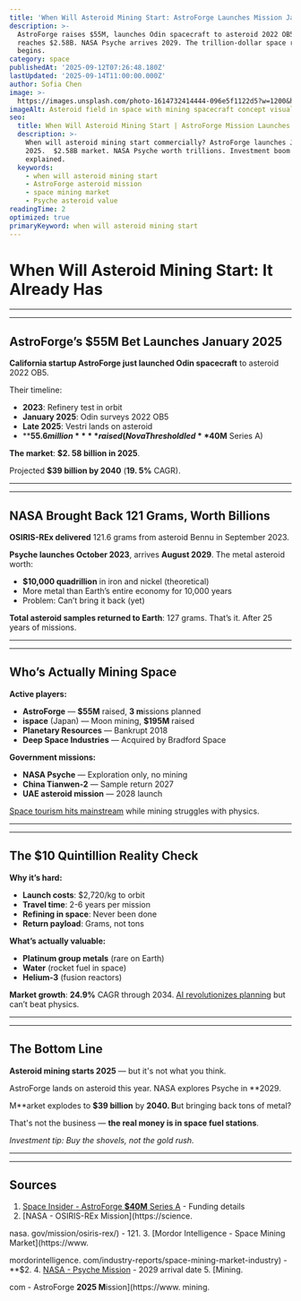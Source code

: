 ```yaml
---
title: 'When Will Asteroid Mining Start: AstroForge Launches Mission January 2025'
description: >-
  AstroForge raises $55M, launches Odin spacecraft to asteroid 2022 OB5. Market 
  reaches $2.58B. NASA Psyche arrives 2029. The trillion-dollar space race
  begins.
category: space
publishedAt: '2025-09-12T07:26:48.180Z'
lastUpdated: '2025-09-14T11:00:00.000Z'
author: Sofia Chen
image: >-
  https://images.unsplash.com/photo-1614732414444-096e5f1122d5?w=1200&h=630&fit=crop
imageAlt: Asteroid field in space with mining spacecraft concept visualization
seo:
  title: When Will Asteroid Mining Start | AstroForge Mission Launches 2025
  description: >-
    When will asteroid mining start commercially? AstroForge launches January
    2025.  $2.58B market. NASA Psyche worth trillions. Investment boom
    explained.
  keywords:
    - when will asteroid mining start
    - AstroForge asteroid mission
    - space mining market
    - Psyche asteroid value
readingTime: 2
optimized: true
primaryKeyword: when will asteroid mining start
---
```

# When Will Asteroid Mining Start: It Already Has


---


---


## AstroForge’s **$55M** Bet Launches January 2025

**California startup AstroForge just launched Odin spacecraft** to asteroid 2022 OB5.

Their timeline:
- **2023**: Refinery test in orbit
- **January 2025**: Odin surveys 2022 OB5
- **Late 2025**: Vestri lands on asteroid
- ****$55.6 million**** raised (Nova Threshold led **$40M** Series A)


**The market**: ****$2. 58 billion** **in 2025****.

Projected ****$39 billion** **by 2040**** (**19. 5%** CAGR).


---


---


## NASA Brought Back 121 Grams, Worth Billions

**OSIRIS-REx delivered** 121.6 grams from asteroid Bennu in September 2023.

**Psyche launches October 2023**, arrives **August 2029**. The metal asteroid worth:
- **$10,000 quadrillion** in iron and nickel (theoretical)
- More metal than Earth’s entire economy for 10,000 years
- Problem: Can’t bring it back (yet)


**Total asteroid samples returned to Earth**: 127 grams. That’s it. After 25 years of missions.


---


---


## Who’s Actually Mining Space

**Active players:**
- **AstroForge** — **$55M** raised, **3 m**issions planned
- **ispace** (Japan) — Moon mining, **$195M** raised
- **Planetary Resources** — Bankrupt 2018
- **Deep Space Industries** — Acquired by Bradford Space


**Government missions:**
- **NASA Psyche** — Exploration only, no mining
- **China Tianwen-2** — Sample return 2027
- **UAE asteroid mission** — 2028 launch


[Space tourism hits mainstream](/space/space-tourism-reaches-mainstream) while mining struggles with physics.


---


---


## The $10 Quintillion Reality Check

**Why it’s hard:**
- **Launch costs**: $2,720/kg to orbit
- **Travel time**: 2-6 years per mission
- **Refining in space**: Never been done
- **Return payload**: Grams, not tons


**What’s actually valuable:**
- **Platinum group metals** (rare on Earth)
- **Water** (rocket fuel in space)
- **Helium-3** (fusion reactors)


**Market growth**: **24.9%** CAGR through 2034. [AI revolutionizes planning](/technology/ai-agents-revolution-13-billion-market-taking-over-2025) but can’t beat physics.


---


---


## The Bottom Line

**Asteroid mining starts 2025** — but it's not what you think.

AstroForge lands on asteroid this year.  NASA explores Psyche in **2029.

M**arket explodes to **$39 billion** by **2040.  B**ut bringing back tons of metal?

That's not the business — **the real money is in space fuel stations**.

*Investment tip: Buy the shovels, not the gold rush.*


---


---


## Sources

1. [Space Insider - AstroForge **$40M** Series A](https://spaceinsider.tech/**2024/08**/20/astroforge-secures-**40m**-series-a-funding-for-pioneering-asteroid-mining-mission/) - Funding details
2.  [NASA - OSIRIS-REx Mission](https://science.

nasa. gov/mission/osiris-rex/) - 121.
3.  [Mordor Intelligence - Space Mining Market](https://www.

mordorintelligence. com/industry-reports/space-mining-market-industry) - **$2.
4. [NASA - Psyche Mission](https://science.nasa.gov/mission/psyche/) - 2029 arrival date
5.  [Mining.

com - AstroForge **2025 M**ission](https://www. mining.
